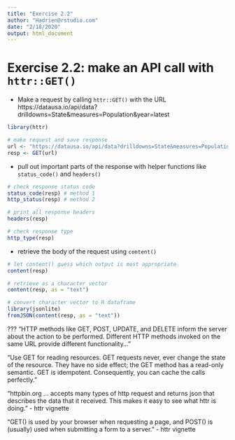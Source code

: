```yaml
---
title: "Exercise 2.2"
author: "Hadrien@rstudio.com"
date: "2/18/2020"
output: html_document
---
```



# Exercise 2.2: make an API call with `httr::GET()`

- Make a request by calling `httr::GET()` with the URL https://datausa.io/api/data?drilldowns=State&measures=Population&year=latest

```r
library(httr)

# make request and save response
url <- "https://datausa.io/api/data?drilldowns=State&measures=Population&year=latest"
resp <- GET(url)

```




- pull out important parts of the response with helper functions like `status_code()` and `headers()`
```r
# check response status code
status_code(resp) # method 1
http_status(resp) # method 2

# print all response headers
headers(resp)

# check response type
http_type(resp)

```


- retrieve the body of the request using `content()`


```r
# let content() guess which output is most appropriate
content(resp)

# retrieve as a character vector
content(resp, as = "text")

```

```r
# convert character vector to R dataframe
library(jsonlite)
fromJSON(content(resp, as = "text"))
```


???
"HTTP methods like GET, POST, UPDATE, and DELETE inform the server about the action to be performed. Different HTTP methods invoked on the same URL provide different functionality..."

"Use GET for reading resources.  GET requests never, ever change the state of the resource. They have no side effect; the GET method has a read-only semantic. GET is idempotent. Consequently, you can cache the calls perfectly."

"httpbin.org ... accepts many types of http request and returns json that describes the data that it received. This makes it easy to see what httr is doing." - httr vignette

"GET() is used by your browser when requesting a page, and POST() is (usually) used when submitting a form to a server. " - httr vignette